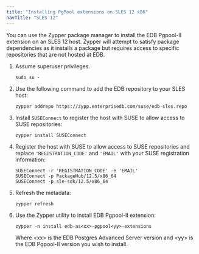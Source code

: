```yaml
---
title: "Installing PgPool extensions on SLES 12 x86"
navTitle: "SLES 12"
---
```


You can use the Zypper package manager to install the EDB Pgpool-II extension on an SLES 12 host. Zypper will attempt to satisfy package dependencies as it installs a package but requires access to specific repositories that are not hosted at EDB.

1.  Assume superuser privileges.
    ```text
    sudo su -
    ```

2.  Use the following command to add the EDB repository to your SLES host:
    ```text
    zypper addrepo https://zypp.enterprisedb.com/suse/edb-sles.repo
    ```

4.  Install `SUSEConnect` to register the host with SUSE to allow access to SUSE repositories:
    ```text
    zypper install SUSEConnect
    ```

5.  Register the host with SUSE to allow access to SUSE repositories and replace `'REGISTRATION_CODE'` and `'EMAIL'` with your SUSE registration information:
    ```text
    SUSEConnect -r 'REGISTRATION_CODE' -e 'EMAIL'
    SUSEConnect -p PackageHub/12.5/x86_64
    SUSEConnect -p sle-sdk/12.5/x86_64
    ```

6.  Refresh the metadata:
    ```text
    zypper refresh
    ```

7.  Use the Zypper utility to install EDB Pgpool-II extension:
    ```text
    zypper -n install edb-as<xx>-pgpool<yy>-extensions
    ```

    Where &lt;xx> is the EDB Postgres Advanced Server version and &lt;yy> is the EDB Pgpool-II version you wish to install.

